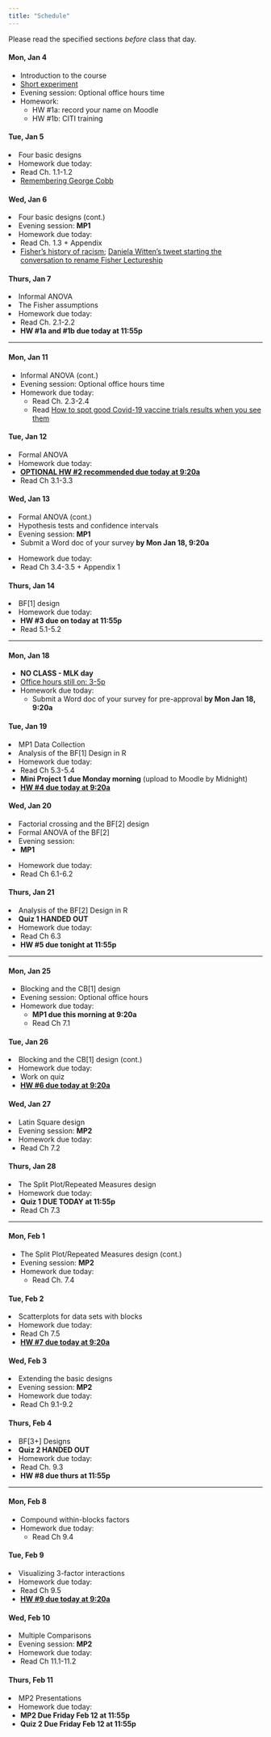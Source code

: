 ```yaml
---
title: "Schedule"
---
```


Please read the specified sections *before* class that day. 

<div class="past">
</div> <!--closing "past" div-->


<div class="row past">
  <div class="col-md-3">
#### Mon, Jan 4
+ Introduction to the course
+ [Short experiment](https://smithcollege.qualtrics.com/jfe/form/SV_71nqdhEpN8frd6B)
+ Evening session: Optional office hours time
+ Homework:
    + HW #1a: record your name on Moodle
    + HW #1b: CITI training
  </div>
  
  <div class="col-md-3">
#### Tue, Jan 5
+ Four basic designs
+ Homework due today:
    + Read Ch. 1.1-1.2
    + [Remembering George Cobb](https://magazine.amstat.org/blog/2020/07/01/remembering-george-cobb-1947-2020/)
  </div>
  
  <div class="col-md-3">
#### Wed, Jan 6
+ Four basic designs (cont.)
+ Evening session: **MP1**
+ Homework due today:
    + Read Ch. 1.3 + Appendix
    + [Fisher's history of racism](https://en.wikipedia.org/wiki/Ronald_Fisher#Eugenics); [Daniela Witten's tweet starting the conversation to rename Fisher Lectureship](https://twitter.com/daniela_witten/status/1268392721275744256?s=09)
  </div>
  
  <div class="col-md-3">
#### Thurs, Jan 7
+ Informal ANOVA
+ The Fisher assumptions
+ Homework due today:
    + Read Ch. 2.1-2.2
    + **HW #1a and #1b due today at 11:55p**
  </div>
</div>

***

<div class="row">
  <div class="col-md-3 past">
#### Mon, Jan 11
+ Informal ANOVA (cont.)
+ Evening session: Optional office hours time
+ Homework due today:
  + Read Ch. 2.3-2.4 
  + Read [How to spot good Covid-19 vaccine trials results when you see them](https://www.statnews.com/2020/11/10/spot-good-covid-19-vaccine-trials-results-when-you-see-them/)
  </div>
  
  <div class="col-md-3 past">
#### Tue, Jan 12
+ Formal ANOVA 
+ Homework due today:
    + [**OPTIONAL HW #2 recommended due today at 9:20a**](labs/intro_to_r.html)
    + Read Ch 3.1-3.3
  </div>
  
  <div class="col-md-3 past">
#### Wed, Jan 13
+ Formal ANOVA (cont.) 
+ Hypothesis tests and confidence intervals 
+ Evening session: **MP1**
    + Submit a Word doc of your survey **by Mon Jan 18, 9:20a**
+ Homework due today:
    + Read Ch 3.4-3.5 + Appendix 1
  </div>
  
  <div class="col-md-3 past">
#### Thurs, Jan 14
+ BF[1] design
+ Homework due today:
  + **HW #3 due on today at 11:55p**
  + Read 5.1-5.2
  </div>
</div>

***

<div class="row">
  <div class="col-md-3">
#### Mon, Jan 18
+ **NO CLASS - MLK day**
+ [Office hours still on: 3-5p](https://randigarcia.youcanbook.me/)
+ Homework due today:
  + Submit a Word doc of your survey for pre-approval **by Mon Jan 18, 9:20a**
  </div>
  
  <div class="col-md-3">
#### Tue, Jan 19
+ MP1 Data Collection
+ Analysis of the BF[1] Design in R
+ Homework due today:
    + Read Ch 5.3-5.4
    + **Mini Project 1 due Monday morning** (upload to Moodle by Midnight)
    + [**HW #4 due today at 9:20a**](labs/homework4_21.html)
  </div>
  
  <div class="col-md-3">
#### Wed, Jan 20
+ Factorial crossing and the BF[2] design
+ Formal ANOVA of the BF[2]
+ Evening session: 
    + **MP1** 
+ Homework due today:
    + Read Ch 6.1-6.2
  </div>
  
  <div class="col-md-3">
#### Thurs, Jan 21
+ Analysis of the BF[2] Design in R
+ **Quiz 1 HANDED OUT**
+ Homework due today:
    + Read Ch 6.3
    + **HW #5 due tonight at 11:55p**
  </div>
</div>

***

<div class="row">
  <div class="col-md-3">
#### Mon, Jan 25
+ Blocking and the CB[1] design 
+ Evening session: Optional office hours
+ Homework due today:
    + **MP1 due this morning at 9:20a**
    + Read Ch 7.1
  </div>
  
  <div class="col-md-3">
#### Tue, Jan 26
+ Blocking and the CB[1] design (cont.)
+ Homework due today:
    + Work on quiz
    + [**HW #6 due today at 9:20a**](labs/homework5.html)
  </div>
  
  <div class="col-md-3">
#### Wed, Jan 27
+ Latin Square design
+ Evening session: **MP2**
+ Homework due today:
    + Read Ch 7.2
  </div>
  
  <div class="col-md-3">
#### Thurs, Jan 28
+ The Split Plot/Repeated Measures design
+ Homework due today:
    + **Quiz 1 DUE TODAY at 11:55p**
    + Read Ch 7.3
  </div>
</div>

***

<div class="row">
  <div class="col-md-3">
#### Mon, Feb 1
+ The Split Plot/Repeated Measures design (cont.)
+ Evening session: **MP2**
+ Homework due today:
    + Read Ch. 7.4
  </div>
  
  <div class="col-md-3">
#### Tue, Feb 2
+ Scatterplots for data sets with blocks
+ Homework due today:
    + Read Ch 7.5 
    + [**HW #7 due today at 9:20a**](homework.html)
  </div>
  
  <div class="col-md-3">
#### Wed, Feb 3
+ Extending the basic designs
+ Evening session: **MP2**
+ Homework due today:
    + Read Ch 9.1-9.2
  </div>
  
  <div class="col-md-3">
#### Thurs, Feb 4
+ BF[3+] Designs
+ **Quiz 2 HANDED OUT**
+ Homework due today:
    + Read Ch. 9.3
    + **HW #8 due thurs at 11:55p**
  </div>
</div>

***

<div class="row">
  <div class="col-md-3">
#### Mon, Feb 8
+ Compound within-blocks factors
+ Homework due today:
    + Read Ch 9.4
  </div>
  
  <div class="col-md-3">
#### Tue, Feb 9
+ Visualizing 3-factor interactions
+ Homework due today:
    + Read Ch 9.5
    + [**HW #9 due today at 9:20a**](labs/homework9.html)
  </div>
  
  <div class="col-md-3">
#### Wed, Feb 10
+ Multiple Comparisons
+ Evening session: **MP2**
+ Homework due today:
    + Read Ch 11.1-11.2
  </div>
  
  <div class="col-md-3">
#### Thurs, Feb 11
+ MP2 Presentations
+ Homework due today:
    + **MP2 Due Friday Feb 12 at 11:55p**
    + **Quiz 2 Due Friday Feb 12 at 11:55p**

  </div>
</div>


    